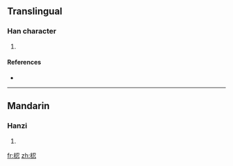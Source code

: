 ==Translingual==

===Han character===
{{Han char|rn=75|rad=木|as=07|sn=11|four=|canj=木尸戈心 (DSIP)}}

# {{defn|Han|sort=木07}}

====References====
* {{Han ref|kx=0529.020|dkj=14847|hdz=21222.040|uh=6895|ud=26773}}

----

==Mandarin==

===Hanzi===
{{cmn-hanzi|pin=[[rèn]] ([[ren4]])|wg=jen<sup>4</sup>}}

# {{defn|Mandarin}}

[[fr:梕]]
[[zh:梕]]